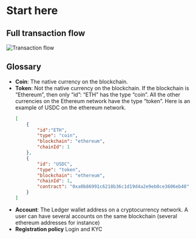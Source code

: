 
# Start here

## Full transaction flow

<Zoom>
    <img
      alt="Transaction flow"
      src="/live-app-flow.png"
    />
</Zoom>


## Glossary

- **Coin**: The native currency on the blockchain.
- **Token**: Not the native currency on the blockchain. If the blockchain is “Ethereum”, then only “id”: “ETH” has the type “coin”. All the other currencies on the Ethereum network have the type “token”. Here is an example of USDC on the ethereum network. 
	```json copy
	[
		{
			"id":"ETH",
			"type": "coin",
			"blockchain": "ethereum",
			"chainId": 1
		},
		{
			"id": "USDC",
			"type": "token",
			"blockchain": "ethereum",
			"chainId": 1,
			"contract": "0xa0b86991c6218b36c1d19d4a2e9eb0ce3606eb48"
		}		
	]
	```
- **Account**: The Ledger wallet address on a cryptocurrency network. A user can have several accounts on the same blockchain (several ethereum addresses for instance)
- **Registration policy** Login and KYC